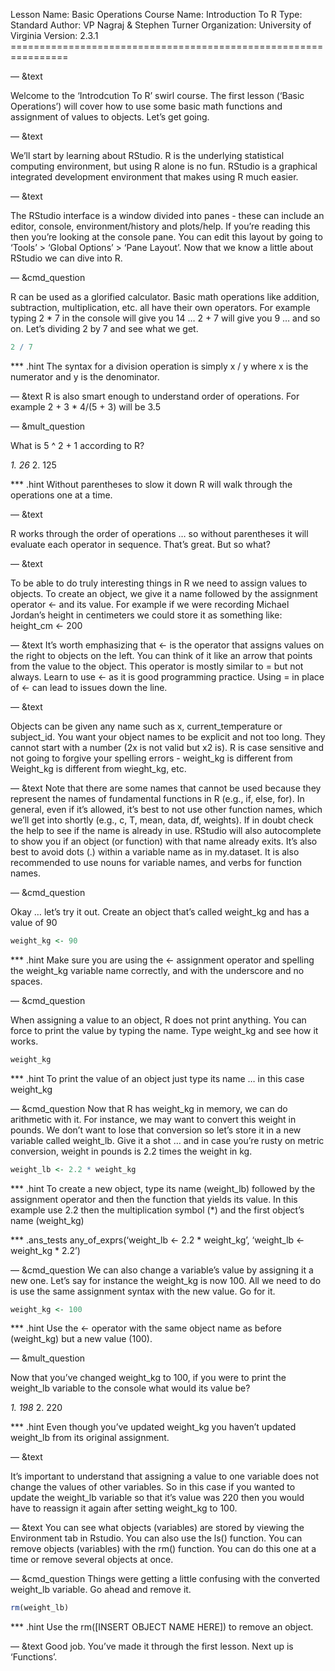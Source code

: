 Lesson Name:  Basic Operations
Course Name:  Introduction To R
Type:         Standard
Author:       VP Nagraj & Stephen Turner
Organization: University of Virginia
Version:      2.3.1
================================================================

--- &text

Welcome to the 'Introdcution To R' swirl course. The first lesson ('Basic Operations') will cover how to use some basic math functions and assignment of values to objects.  Let's get going.

--- &text

We'll start by learning about RStudio. R is the underlying statistical computing environment, but using R alone is no fun. RStudio is a graphical integrated development environment that makes using R much easier.

--- &text

The RStudio interface is a window divided into panes - these can include an editor, console, environment/history and plots/help. If you're reading this then you're looking at the console pane. You can edit this layout by going to 'Tools' > 'Global Options' > 'Pane Layout'. Now that we know a little about RStudio we can dive into R. 

--- &cmd_question

R can be used as a glorified calculator. Basic math operations like addition, subtraction, multiplication, etc. all have their own operators. For example typing 2 * 7 in the console will give you 14 ... 2 + 7 will give you 9 ... and so on. Let's dividing 2 by 7 and see what we get.

```r
2 / 7 
```

*** .hint
The syntax for a division operation is simply x / y where x is the numerator and y is the denominator.

--- &text
R is also smart enough to understand order of operations. For example 2 + 3 * 4/(5 + 3) will be 3.5

--- &mult_question

What is 5 ^ 2 + 1 according to R?

_1. 26_
2. 125

*** .hint
Without parentheses to slow it down R will walk through the operations one at a time.

--- &text

R works through the order of operations ... so without parentheses it will evaluate each operator in sequence. That's great. But so what?  

--- &text

To be able to do truly interesting things in R we need to assign values to objects. To create an object, we give it a name followed by the assignment operator <- and its value. For example if we were recording Michael Jordan's height in centimeters we could store it as something like: height_cm <- 200

--- &text
It's worth emphasizing that <- is the operator that assigns values on the right to objects on the left. You can think of it like an arrow that points from the value to the object. This operator is mostly similar to = but not always. Learn to use <- as it is good programming practice. Using = in place of <- can lead to issues down the line.

--- &text

Objects can be given any name such as x, current_temperature or subject_id. You want your object names to be explicit and not too long. They cannot start with a number (2x is not valid but x2 is). R is case sensitive and not going to forgive your spelling errors - weight_kg is different from Weight_kg is different from wieght_kg, etc.

--- &text
Note that there are some names that cannot be used because they represent the names of fundamental functions in R (e.g., if, else, for). In general, even if it's allowed, it's best to not use other function names, which we'll get into shortly (e.g., c, T, mean, data, df, weights). If in doubt check the help to see if the name is already in use. RStudio will also autocomplete to show you if an object (or function) with that name already exits. It's also best to avoid dots (.) within a variable name as in my.dataset. It is also recommended to use nouns for variable names, and verbs for function names.

--- &cmd_question

Okay ... let's try it out. Create an object that's called weight_kg and has a value of 90

```r
weight_kg <- 90 
```

*** .hint
Make sure you are using the <- assignment operator and spelling the weight_kg variable name correctly, and with the underscore and no spaces.

--- &cmd_question

When assigning a value to an object, R does not print anything. You can force to print the value by typing the name. Type weight_kg and see how it works.

```r
weight_kg
```

*** .hint
To print the value of an object just type its name ... in this case weight_kg

--- &cmd_question
Now that R has weight_kg in memory, we can do arithmetic with it. For instance, we may want to convert this weight in pounds. We don't want to lose that conversion so let's store it in a new variable called weight_lb. Give it a shot ... and in case you're rusty on metric conversion, weight in pounds is 2.2 times the weight in kg.

```r
weight_lb <- 2.2 * weight_kg
```

*** .hint
To create a new object, type its name (weight_lb) followed by the assignment operator and then the function that yields its value. In this example use 2.2 then the multiplication symbol (*) and the first object's name (weight_kg)

*** .ans_tests
any_of_exprs('weight_lb <- 2.2 * weight_kg', 'weight_lb <- weight_kg * 2.2')

--- &cmd_question
We can also change a variable's value by assigning it a new one. Let's say for instance the weight_kg is now 100. All we need to do is use the same assignment syntax with the new value. Go for it.

```r
weight_kg <- 100
```

*** .hint
Use the <- operator with the same object name as before (weight_kg) but a new value (100).

--- &mult_question

Now that you've changed weight_kg to 100, if you were to print the weight_lb variable to the console what would its value be?

_1. 198_
2. 220

*** .hint
Even though you've updated weight_kg you haven't updated weight_lb from its original assignment.

--- &text

It's important to understand that assigning a value to one variable does not change the values of other variables. So in this case if you wanted to update the weight_lb variable so that it's value was 220 then you would have to reassign it again after setting weight_kg to 100.

--- &text
You can see what objects (variables) are stored by viewing the Environment tab in Rstudio. You can also use the ls() function. You can remove objects (variables) with the rm() function. You can do this one at a time or remove several objects at once.

--- &cmd_question
Things were getting a little confusing with the converted weight_lb variable. Go ahead and remove it.

```r
rm(weight_lb)
```

*** .hint
Use the rm([INSERT OBJECT NAME HERE]) to remove an object.

--- &text
Good job. You've made it through the first lesson. Next up is 'Functions'.


